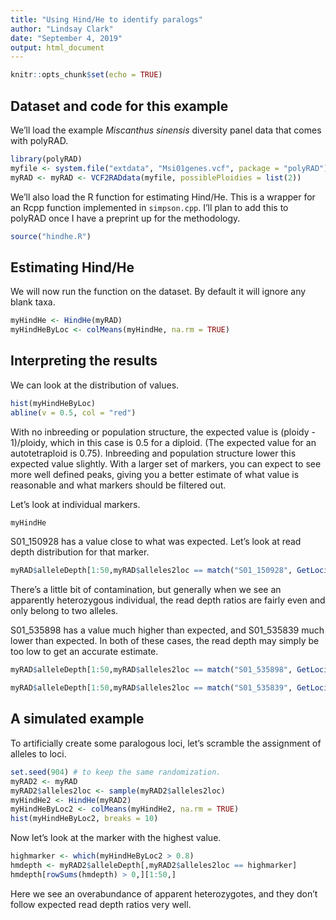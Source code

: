 ```yaml
---
title: "Using Hind/He to identify paralogs"
author: "Lindsay Clark"
date: "September 4, 2019"
output: html_document
---
```


```r
knitr::opts_chunk$set(echo = TRUE)
```

## Dataset and code for this example

We'll load the example *Miscanthus sinensis* diversity panel data that comes
with polyRAD.

```r
library(polyRAD)
myfile <- system.file("extdata", "Msi01genes.vcf", package = "polyRAD")
myRAD <- myRAD <- VCF2RADdata(myfile, possiblePloidies = list(2))
```

We'll also load the R function for estimating Hind/He.  This is a wrapper for
an Rcpp function implemented in `simpson.cpp`.  I'll plan to add this to polyRAD
once I have a preprint up for the methodology.

```r
source("hindhe.R")
```

## Estimating Hind/He

We will now run the function on the dataset.  By default it will ignore any
blank taxa.

```r
myHindHe <- HindHe(myRAD)
myHindHeByLoc <- colMeans(myHindHe, na.rm = TRUE)
```

## Interpreting the results

We can look at the distribution of values.

```r
hist(myHindHeByLoc)
abline(v = 0.5, col = "red")
```

With no inbreeding or population structure, the expected value is 
(ploidy - 1)/ploidy, which in this case is 0.5 for a diploid.
(The expected value for an autotetraploid is 0.75).  Inbreeding and
population structure lower this expected value slightly.  With a larger
set of markers, you can expect to see more well defined peaks, giving you a
better estimate of what value is reasonable and what markers should be
filtered out.

Let's look at individual markers.

```r
myHindHe
```

S01_150928 has a value close to what was expected.  Let's look at read depth
distribution for that marker.

```r
myRAD$alleleDepth[1:50,myRAD$alleles2loc == match("S01_150928", GetLoci(myRAD))]
```

There's a little bit of contamination, but generally when we see an apparently
heterozygous individual, the read depth ratios are fairly even and only belong
to two alleles.

S01_535898 has a value much higher than expected, and S01_535839 much lower than
expected.  In both of these cases, the read depth may simply be too low to get
an accurate estimate.

```r
myRAD$alleleDepth[1:50,myRAD$alleles2loc == match("S01_535898", GetLoci(myRAD))]
```

```r
myRAD$alleleDepth[1:50,myRAD$alleles2loc == match("S01_535839", GetLoci(myRAD))]
```

## A simulated example

To artificially create some paralogous loci, let's scramble the assignment of
alleles to loci.

```r
set.seed(904) # to keep the same randomization.
myRAD2 <- myRAD
myRAD2$alleles2loc <- sample(myRAD2$alleles2loc)
myHindHe2 <- HindHe(myRAD2)
myHindHeByLoc2 <- colMeans(myHindHe2, na.rm = TRUE)
hist(myHindHeByLoc2, breaks = 10)
```

Now let's look at the marker with the highest value.

```r
highmarker <- which(myHindHeByLoc2 > 0.8)
hmdepth <- myRAD2$alleleDepth[,myRAD2$alleles2loc == highmarker]
hmdepth[rowSums(hmdepth) > 0,][1:50,]
```

Here we see an overabundance of apparent heterozygotes, and they don't follow
expected read depth ratios very well.
